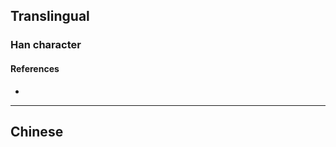 {{character info/new}}
==Translingual==

===Han character===
{{Han char|rn=9|rad=人|as=04|sn=6|four=|canj=OSM|ids=}}

====References====
* {{Han ref|kx=0094.230|dkj=00415|dj=0200.140|hdz=10116.050|uh=4EFA|ud=20218}}

----

==Chinese==
{{zh-see|倉|v}}
